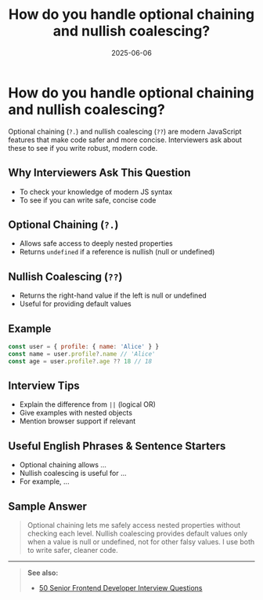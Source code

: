 ﻿---
title: 'How do you handle optional chaining and nullish coalescing?'
date: '2025-06-06'
tags: ['interview', 'javascript', 'optional chaining', 'nullish coalescing', 'frontend']
draft: false
summary: 'A practical guide to optional chaining and nullish coalescing in JavaScript, with examples and interview tips.'
authors: ['default']
layout: PostSimple
---

# How do you handle optional chaining and nullish coalescing?

Optional chaining (`?.`) and nullish coalescing (`??`) are modern JavaScript features that make code safer and more concise. Interviewers ask about these to see if you write robust, modern code.

## Why Interviewers Ask This Question

- To check your knowledge of modern JS syntax
- To see if you can write safe, concise code

## Optional Chaining (`?.`)

- Allows safe access to deeply nested properties
- Returns `undefined` if a reference is nullish (null or undefined)

## Nullish Coalescing (`??`)

- Returns the right-hand value if the left is null or undefined
- Useful for providing default values

## Example

```js
const user = { profile: { name: 'Alice' } }
const name = user.profile?.name // 'Alice'
const age = user.profile?.age ?? 18 // 18
```

## Interview Tips

- Explain the difference from `||` (logical OR)
- Give examples with nested objects
- Mention browser support if relevant

## Useful English Phrases & Sentence Starters

- Optional chaining allows ...
- Nullish coalescing is useful for ...
- For example, ...

## Sample Answer

> Optional chaining lets me safely access nested properties without checking each level. Nullish coalescing provides default values only when a value is null or undefined, not for other falsy values. I use both to write safer, cleaner code.

---

> **See also:**
>
> - [50 Senior Frontend Developer Interview Questions](./)
